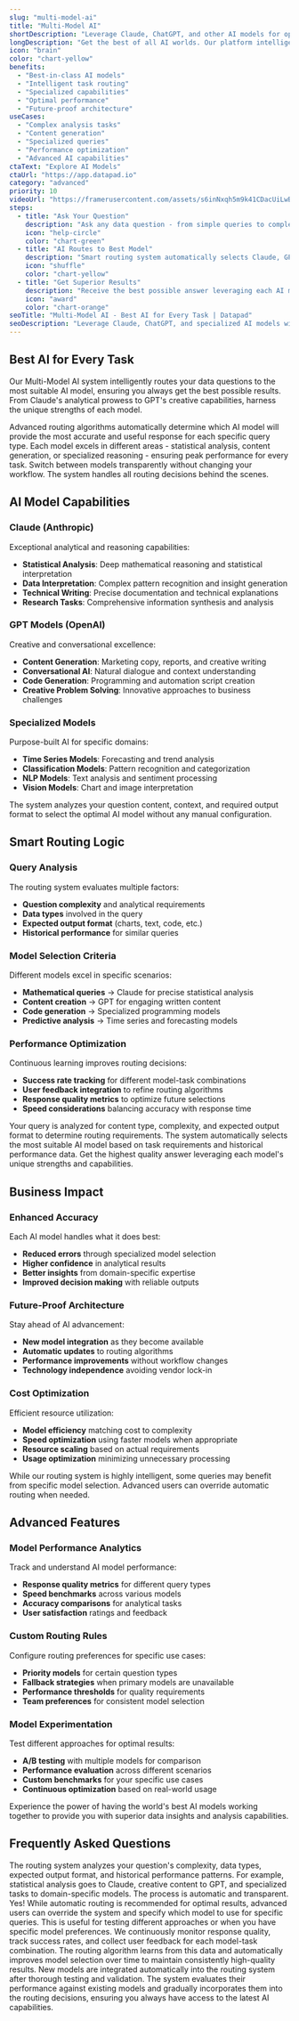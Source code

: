 ```yaml
---
slug: "multi-model-ai"
title: "Multi-Model AI"
shortDescription: "Leverage Claude, ChatGPT, and other AI models for optimal results."
longDescription: "Get the best of all AI worlds. Our platform intelligently routes tasks to the most suitable AI model - whether it's Claude for analysis, GPT for content generation, or specialized models for specific use cases - ensuring optimal results for every query."
icon: "brain"
color: "chart-yellow"
benefits:
  - "Best-in-class AI models"
  - "Intelligent task routing"
  - "Specialized capabilities"
  - "Optimal performance"
  - "Future-proof architecture"
useCases:
  - "Complex analysis tasks"
  - "Content generation"
  - "Specialized queries"
  - "Performance optimization"
  - "Advanced AI capabilities"
ctaText: "Explore AI Models"
ctaUrl: "https://app.datapad.io"
category: "advanced"
priority: 10
videoUrl: "https://framerusercontent.com/assets/s6inNxqh5m9k41CDacUiLwBUGVc.mp4"
steps:
  - title: "Ask Your Question"
    description: "Ask any data question - from simple queries to complex analysis requests."
    icon: "help-circle"
    color: "chart-green"
  - title: "AI Routes to Best Model"
    description: "Smart routing system automatically selects Claude, GPT, or specialized models for optimal results."
    icon: "shuffle"
    color: "chart-yellow"
  - title: "Get Superior Results"
    description: "Receive the best possible answer leveraging each AI model's unique strengths."
    icon: "award"
    color: "chart-orange"
seoTitle: "Multi-Model AI - Best AI for Every Task | Datapad"
seoDescription: "Leverage Claude, ChatGPT, and specialized AI models with intelligent routing. Get optimal results for every data analysis task with multi-model AI."
---
```


## Best AI for Every Task

Our Multi-Model AI system intelligently routes your data questions to the most suitable AI model, ensuring you always get the best possible results. From Claude's analytical prowess to GPT's creative capabilities, harness the unique strengths of each model.

<FeatureItem icon="brain" title="Intelligent Model Selection">Advanced routing algorithms automatically determine which AI model will provide the most accurate and useful response for each specific query type.</FeatureItem>
<FeatureItem icon="zap" title="Optimal Performance">Each model excels in different areas - statistical analysis, content generation, or specialized reasoning - ensuring peak performance for every task.</FeatureItem>
<FeatureItem icon="layers" title="Seamless Integration">Switch between models transparently without changing your workflow. The system handles all routing decisions behind the scenes.</FeatureItem>

## AI Model Capabilities

### Claude (Anthropic)
Exceptional analytical and reasoning capabilities:

- **Statistical Analysis**: Deep mathematical reasoning and statistical interpretation
- **Data Interpretation**: Complex pattern recognition and insight generation
- **Technical Writing**: Precise documentation and technical explanations
- **Research Tasks**: Comprehensive information synthesis and analysis

### GPT Models (OpenAI)
Creative and conversational excellence:

- **Content Generation**: Marketing copy, reports, and creative writing
- **Conversational AI**: Natural dialogue and context understanding
- **Code Generation**: Programming and automation script creation
- **Creative Problem Solving**: Innovative approaches to business challenges

### Specialized Models
Purpose-built AI for specific domains:

- **Time Series Models**: Forecasting and trend analysis
- **Classification Models**: Pattern recognition and categorization
- **NLP Models**: Text analysis and sentiment processing
- **Vision Models**: Chart and image interpretation

<InfoItem title="Automatic Routing">The system analyzes your question content, context, and required output format to select the optimal AI model without any manual configuration.</InfoItem>

## Smart Routing Logic

### Query Analysis
The routing system evaluates multiple factors:

- **Question complexity** and analytical requirements
- **Data types** involved in the query
- **Expected output format** (charts, text, code, etc.)
- **Historical performance** for similar queries

### Model Selection Criteria
Different models excel in specific scenarios:

- **Mathematical queries** → Claude for precise statistical analysis
- **Content creation** → GPT for engaging written content
- **Code generation** → Specialized programming models
- **Predictive analysis** → Time series and forecasting models

### Performance Optimization
Continuous learning improves routing decisions:

- **Success rate tracking** for different model-task combinations
- **User feedback integration** to refine routing algorithms
- **Response quality metrics** to optimize future selections
- **Speed considerations** balancing accuracy with response time

<StepItem number="1" title="Question Processing">Your query is analyzed for content type, complexity, and expected output format to determine routing requirements.</StepItem>
<StepItem number="2" title="Model Routing">The system automatically selects the most suitable AI model based on task requirements and historical performance data.</StepItem>
<StepItem number="3" title="Response Delivery">Get the highest quality answer leveraging each model's unique strengths and capabilities.</StepItem>

## Business Impact

### Enhanced Accuracy
Each AI model handles what it does best:

- **Reduced errors** through specialized model selection
- **Higher confidence** in analytical results
- **Better insights** from domain-specific expertise
- **Improved decision making** with reliable outputs

### Future-Proof Architecture
Stay ahead of AI advancement:

- **New model integration** as they become available
- **Automatic updates** to routing algorithms
- **Performance improvements** without workflow changes
- **Technology independence** avoiding vendor lock-in

### Cost Optimization
Efficient resource utilization:

- **Model efficiency** matching cost to complexity
- **Speed optimization** using faster models when appropriate
- **Resource scaling** based on actual requirements
- **Usage optimization** minimizing unnecessary processing

<WarningItem title="Model Capabilities">While our routing system is highly intelligent, some queries may benefit from specific model selection. Advanced users can override automatic routing when needed.</WarningItem>

## Advanced Features

### Model Performance Analytics
Track and understand AI model performance:

- **Response quality metrics** for different query types
- **Speed benchmarks** across various models
- **Accuracy comparisons** for analytical tasks
- **User satisfaction** ratings and feedback

### Custom Routing Rules
Configure routing preferences for specific use cases:

- **Priority models** for certain question types
- **Fallback strategies** when primary models are unavailable
- **Performance thresholds** for quality requirements
- **Team preferences** for consistent model selection

### Model Experimentation
Test different approaches for optimal results:

- **A/B testing** with multiple models for comparison
- **Performance evaluation** across different scenarios
- **Custom benchmarks** for your specific use cases
- **Continuous optimization** based on real-world usage

Experience the power of having the world's best AI models working together to provide you with superior data insights and analysis capabilities.

## Frequently Asked Questions

<InfoItem title="How does the system decide which AI model to use?">The routing system analyzes your question's complexity, data types, expected output format, and historical performance patterns. For example, statistical analysis goes to Claude, creative content to GPT, and specialized tasks to domain-specific models. The process is automatic and transparent.</InfoItem>
<InfoItem title="Can I manually choose which AI model to use?">Yes! While automatic routing is recommended for optimal results, advanced users can override the system and specify which model to use for specific queries. This is useful for testing different approaches or when you have specific model preferences.</InfoItem>
<InfoItem title="How do you ensure consistent quality across different models?">We continuously monitor response quality, track success rates, and collect user feedback for each model-task combination. The routing algorithm learns from this data and automatically improves model selection over time to maintain consistently high-quality results.</InfoItem>
<InfoItem title="What happens when new AI models become available?">New models are integrated automatically into the routing system after thorough testing and validation. The system evaluates their performance against existing models and gradually incorporates them into the routing decisions, ensuring you always have access to the latest AI capabilities.</InfoItem>
